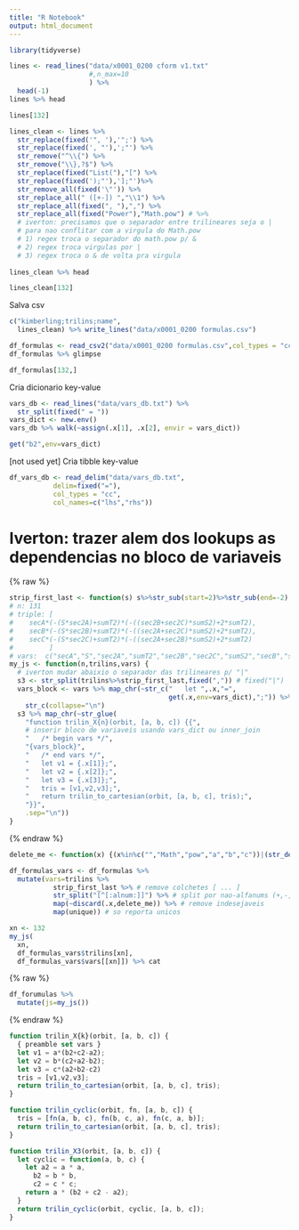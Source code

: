 ```yaml
---
title: "R Notebook"
output: html_document
---
```


```r
library(tidyverse)
```

```r
lines <- read_lines("data/x0001_0200 cform v1.txt"
                    #,n_max=10
                    ) %>%
  head(-1)
lines %>% head
```

```r
lines[132]
```


```r
lines_clean <- lines %>%
  str_replace(fixed('", '),'";') %>%
  str_replace(fixed(', "'),';"') %>%
  str_remove("^\\{") %>%
  str_remove("\\},?$") %>%
  str_replace(fixed("List("),"[") %>%
  str_replace(fixed(');"'),'];"')%>%
  str_remove_all(fixed('\"')) %>%
  str_replace_all(" ([+-]) ","\\1") %>%
  str_replace_all(fixed(", "),",") %>%
  str_replace_all(fixed("Power"),"Math.pow") # %>%
  # iverton: precisamos que o separador entre trilineares seja o |
  # para nao conflitar com a virgula do Math.pow
  # 1) regex troca o separador do math.pow p/ & 
  # 2) regex troca virgulas por |
  # 3) regex troca o & de volta pra virgula
  
lines_clean %>% head
```

```r
lines_clean[132]
```

Salva csv

```r
c("kimberling;trilins;name",
  lines_clean) %>% write_lines("data/x0001_0200 formulas.csv")
```


```r
df_formulas <- read_csv2("data/x0001_0200 formulas.csv",col_types = "ccc")
df_formulas %>% glimpse
```

```r
df_formulas[132,]
```


Cria dicionario key-value

```r
vars_db <- read_lines("data/vars_db.txt") %>%
  str_split(fixed(" = "))
vars_dict <- new.env()
vars_db %>% walk(~assign(.x[1], .x[2], envir = vars_dict))
```

```r
get("b2",env=vars_dict)
```

[not used yet] Cria tibble key-value

```r
df_vars_db <- read_delim("data/vars_db.txt",
           delim=fixed("="),
           col_types = "cc",
           col_names=c("lhs","rhs"))
```

# Iverton: trazer alem dos lookups as dependencias no bloco de variaveis 
{% raw %}
```r
strip_first_last <- function(s) s%>%str_sub(start=2)%>%str_sub(end=-2)
# n: 131
# triple: [
#    secA*(-(S*sec2A)+sumT2)*(-((sec2B+sec2C)*sumS2)+2*sumT2),
#    secB*(-(S*sec2B)+sumT2)*(-((sec2A+sec2C)*sumS2)+2*sumT2),
#    secC*(-(S*sec2C)+sumT2)*(-((sec2A+sec2B)*sumS2)+2*sumT2)
#         ]
# vars:  c("secA","S","sec2A","sumT2","sec2B","sec2C","sumS2","secB","secC") 
my_js <- function(n,trilins,vars) {
  # iverton mudar abaixio o separador das trilineares p/ "|"
  s3 <- str_split(trilins%>%strip_first_last,fixed(",")) # fixed("|")
  vars_block <- vars %>% map_chr(~str_c("   let ",.x,"=",
                                        get(.x,env=vars_dict),";")) %>%
    str_c(collapse="\n")
  s3 %>% map_chr(~str_glue(
    "function trilin_X{n}(orbit, [a, b, c]) {{",
    # inserir bloco de variaveis usando vars_dict ou inner_join
    "   /* begin vars */",
    "{vars_block}",
    "   /* end vars */",
    "   let v1 = {.x[1]};",
    "   let v2 = {.x[2]};",
    "   let v3 = {.x[3]};",
    "   tris = [v1,v2,v3];",
    "   return trilin_to_cartesian(orbit, [a, b, c], tris);",
    "}}",
    .sep="\n"))
}
```
{% endraw %}

```r
delete_me <- function(x) {(x%in%c("","Math","pow","a","b","c"))|(str_detect(x,"^[:digit:]$"))}

df_formulas_vars <- df_formulas %>%
  mutate(vars=trilins %>%
           strip_first_last %>% # remove colchetes [ ... ]
           str_split("[^[:alnum:]]") %>% # split por nao-alfanums (+,-,/)
           map(~discard(.x,delete_me)) %>% # remove indesejaveis
           map(unique)) # so reporta unicos
```


```r
xn <- 132
my_js(
  xn,
  df_formulas_vars$trilins[xn],
  df_formulas_vars$vars[[xn]]) %>% cat
```

{% raw %}
```r
df_forumulas %>%
  mutate(js=my_js())
```
{% endraw %}


```js
function trilin_X{k}(orbit, [a, b, c]) {
  { preamble set vars }
  let v1 = a*(b2+c2-a2);
  let v2 = b*(c2+a2-b2);
  let v3 = c*(a2+b2-c2)
  tris = [v1,v2,v3];
  return trilin_to_cartesian(orbit, [a, b, c], tris);
}

function trilin_cyclic(orbit, fn, [a, b, c]) {
  tris = [fn(a, b, c), fn(b, c, a), fn(c, a, b)];
  return trilin_to_cartesian(orbit, [a, b, c], tris);
}

function trilin_X3(orbit, [a, b, c]) {
  let cyclic = function(a, b, c) {
    let a2 = a * a,
      b2 = b * b,
      c2 = c * c;
    return a * (b2 + c2 - a2);
  }
  return trilin_cyclic(orbit, cyclic, [a, b, c]);
}



```
